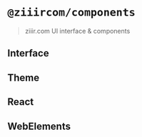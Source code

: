 
<Meta title="Docs|Intro" />

# `@ziiircom/components`

> ziiir.com UI interface & components

## Interface

## Theme

## React

## WebElements

